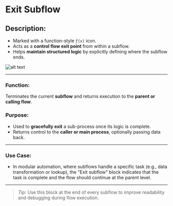 # Exit Subflow 

## Description:
- Marked with a function-style `ƒ(x)` icon.
- Acts as a **control flow exit point** from within a subflow.
- Helps **maintain structured logic** by explicitly defining where the subflow ends.

![alt text](../../../assets/flow-control/exit-subflow.png)

---
### **Function:**
Terminates the current **subflow** and returns execution to the **parent or calling flow**.

### Purpose:
- Used to **gracefully exit** a sub-process once its logic is complete.
- Returns control to the **caller or main process**, optionally passing data back.

---

### Use Case:
- In modular automation, where subflows handle a specific task (e.g., data transformation or lookup), the "Exit subflow" block indicates that the task is complete and the flow should continue at the parent level.

---

> *Tip:* Use this block at the end of every subflow to improve readability and debugging during flow execution.
